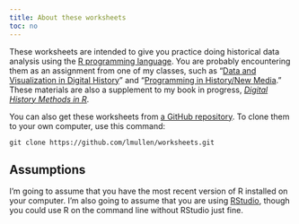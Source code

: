 ```yaml
---
title: About these worksheets
toc: no
---
```


These worksheets are intended to give you practice doing historical data analysis using the [R programming language](https://www.r-project.org/). You are probably encountering them as an assignment from one of my classes, such as  "[Data and Visualization in Digital History](http://lincolnmullen.com/courses/data-dh.2016/)" and "[Programming in History/New Media](http://lincolnmullen.com/courses/clio3.2014/)." These materials are also a supplement to my book in progress, *[Digital History Methods in R](http://lincolnmullen.com/projects/dh-r/)*.  

You can also get these worksheets from [a GitHub repository](https://github.com/lmullen/worksheets). To clone them to your own computer, use this command:

```
git clone https://github.com/lmullen/worksheets.git
```

## Assumptions

I'm going to assume that you have the most recent version of R installed on your computer. I'm also going to assume that you are using [RStudio](https://www.rstudio.com/products/rstudio/), though you could use R on the command line without RStudio just fine.
